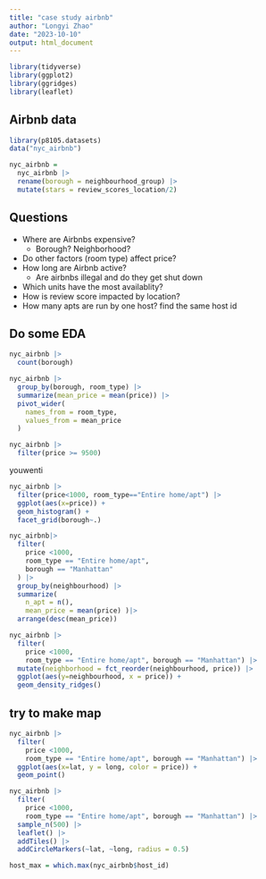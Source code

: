 ```yaml
---
title: "case study airbnb"
author: "Longyi Zhao"
date: "2023-10-10"
output: html_document
---
```

```r
library(tidyverse)
library(ggplot2)
library(ggridges)
library(leaflet)
```


## Airbnb data
```r

library(p8105.datasets)
data("nyc_airbnb")

nyc_airbnb = 
  nyc_airbnb |>
  rename(borough = neighbourhood_group) |>
  mutate(stars = review_scores_location/2)
```

## Questions
- Where are Airbnbs expensive? 
  - Borough? Neighborhood?
- Do other factors (room type) affect price?
- How long are Airbnb active?
  - Are airbnbs illegal and do they get shut down
- Which units have the most availablity?
- How is review score impacted by location? 
- How many apts are run by one host? find the same host id


## Do some EDA
```r
nyc_airbnb |>
  count(borough)
```

```r
nyc_airbnb |>
  group_by(borough, room_type) |>
  summarize(mean_price = mean(price)) |>
  pivot_wider(
    names_from = room_type, 
    values_from = mean_price
  )
```

```r
nyc_airbnb |>
  filter(price >= 9500)
```


youwenti 
```r
nyc_airbnb |>
  filter(price<1000, room_type=="Entire home/apt") |>
  ggplot(aes(x=price)) +
  geom_histogram() +
  facet_grid(borough~.)
```

```r
nyc_airbnb|>
  filter(
    price <1000, 
    room_type == "Entire home/apt", 
    borough == "Manhattan" 
  ) |>
  group_by(neighbourhood) |>
  summarize(
    n_apt = n(), 
    mean_price = mean(price) )|>
  arrange(desc(mean_price))
```

```r
nyc_airbnb |>
  filter(
    price <1000, 
    room_type == "Entire home/apt", borough == "Manhattan") |>
  mutate(neighborhood = fct_reorder(neighbourhood, price)) |>
  ggplot(aes(y=neighbourhood, x = price)) +
  geom_density_ridges()
```

## try to make map

```r
nyc_airbnb |>
  filter(
    price <1000, 
    room_type == "Entire home/apt", borough == "Manhattan") |>
  ggplot(aes(x=lat, y = long, color = price)) +
  geom_point()
```



```r
nyc_airbnb |>
  filter(
    price <1000, 
    room_type == "Entire home/apt", borough == "Manhattan") |>
  sample_n(500) |>
  leaflet() |>
  addTiles() |>
  addCircleMarkers(~lat, ~long, radius = 0.5)
```



```r
host_max = which.max(nyc_airbnb$host_id)
```




